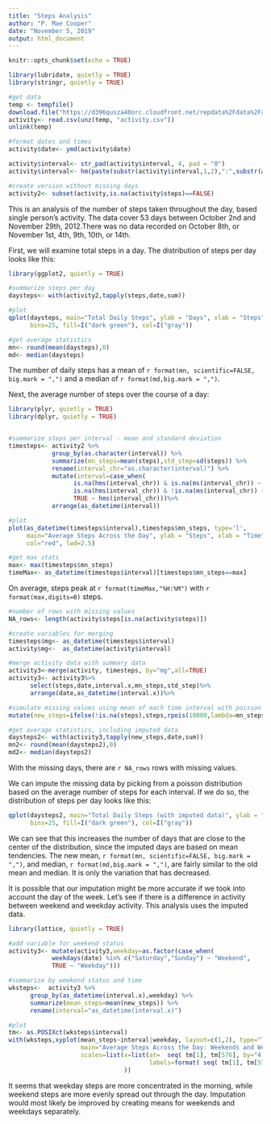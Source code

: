 ```yaml
---
title: "Steps Analysis"
author: "P. Mae Cooper"
date: "November 5, 2019"
output: html_document
---
```


```r
knitr::opts_chunk$set(echo = TRUE)
```


```r
library(lubridate, quietly = TRUE)
library(stringr, quietly = TRUE)

#get data
temp <- tempfile()
download.file("https://d396qusza40orc.cloudfront.net/repdata%2Fdata%2Factivity.zip",temp)
activity<- read.csv(unz(temp, "activity.csv"))
unlink(temp)

#format dates and times
activity$date<- ymd(activity$date)

activity$interval<- str_pad(activity$interval, 4, pad = "0")
activity$interval<- hm(paste(substr(activity$interval,1,2),":",substr(activity$interval,3,4)))

#create version without missing days
activity2<- subset(activity,is.na(activity$steps)==FALSE)
```
  
This is an analysis of the number of steps taken throughout the day, based single person's activity. The data cover 53 days between October 2nd and November 29th, 2012.There was no data recorded on October 8th, or November 1st, 4th, 9th, 10th, or 14th.  
  
First, we will examine total steps in a day. The distribution of steps per day looks like this:

```r
library(ggplot2, quietly = TRUE)

#summarize steps per day
daysteps<- with(activity2,tapply(steps,date,sum))

#plot
qplot(daysteps, main="Total Daily Steps", ylab = "Days", xlab = "Steps",
      bins=25, fill=I("dark green"), col=I("gray"))

#get average statistics
mn<- round(mean(daysteps),0)
md<- median(daysteps)
```
  
The number of daily steps has a mean of `r format(mn, scientific=FALSE, big.mark = ",")` and a median of `r format(md,big.mark = ",")`.  
  
Next, the average number of steps over the course of a day:  
  
```r
library(plyr, quietly = TRUE)
library(dplyr, quietly = TRUE)


#summarize steps per interval - mean and standard deviation
timesteps<- activity2 %>% 
            group_by(as.character(interval)) %>% 
            summarize(mn_steps=mean(steps),std_step=sd(steps)) %>% 
            rename(interval_chr="as.character(interval)") %>%
            mutate(interval=case_when(
                  is.na(hms(interval_chr)) & is.na(ms(interval_chr)) ~ hms("00:00:00"),
                  is.na(hms(interval_chr)) & !is.na(ms(interval_chr)) ~ ms(interval_chr),
                  TRUE ~ hms(interval_chr)))%>%
            arrange(as_datetime(interval))

#plot
plot(as_datetime(timesteps$interval),timesteps$mn_steps, type='l',
     main="Average Steps Across the Day", ylab = "Steps", xlab = "Time",
     col="red", lwd=2.5)

#get max stats
max<- max(timesteps$mn_steps)
timeMax<- as_datetime(timesteps$interval)[timesteps$mn_steps==max]
```
  
On average, steps peak at `r format(timeMax,"%H:%M")` with `r format(max,digits=0)` steps.

```r
#number of rows with missing values
NA_rows<- length(activity$steps[is.na(activity$steps)])

#create variables for merging
timesteps$mg<- as_datetime(timesteps$interval)
activity$mg<-  as_datetime(activity$interval)

#merge activity data with summary data
activity3<-merge(activity, timesteps, by="mg",all=TRUE)
activity3<- activity3%>%
      select(steps,date,interval.x,mn_steps,std_step)%>%
      arrange(date,as_datetime(interval.x))%>%

#simulate missing values using mean of each time interval with poisson distribution
mutate(new_steps=ifelse(!is.na(steps),steps,rpois(10000,lambda=mn_steps)))

#get average statistics, including imputed data
daysteps2<- with(activity3,tapply(new_steps,date,sum))
mn2<- round(mean(daysteps2),0)
md2<- median(daysteps2)
```
With the missing days, there are `r NA_rows` rows with missing values.  
  
We can impute the missing data by picking from a poisson distribution based on the 
average number of steps for each interval. If we do so, the distribution of steps per day looks like this:

```r
qplot(daysteps2, main="Total Daily Steps (with imputed data)", ylab = "Days", xlab = "Steps",
      bins=25, fill=I("dark green"), col=I("gray"))
```

We can see that this increases the number of days that are close to the center of the distribution, since the imputed days are based on mean tendencies. The new mean, `r format(mn, scientific=FALSE, big.mark = ",")`, and median, `r format(md,big.mark = ",")`, are fairly similar to the old mean and median. It is only the variation that has decreased.  
  
It is possible that our imputation might be more accurate if we took into account the day of the week. Let's see if there is a difference in activity between weekend and weekday activity. This analysis uses the imputed data.  

```r
library(lattice, quietly = TRUE)

#add variable for weekend status
activity3<- mutate(activity3,weekday=as.factor(case_when(
            weekdays(date) %in% c("Saturday","Sunday") ~ "Weekend",
            TRUE ~ "Weekday")))

#summarize by weekend status and time
wksteps<-  activity3 %>% 
      group_by(as_datetime(interval.x),weekday) %>% 
      summarize(mean_steps=mean(new_steps)) %>% 
      rename(interval="as_datetime(interval.x)") 

#plot
tm<- as.POSIXct(wksteps$interval)
with(wksteps,xyplot(mean_steps~interval|weekday, layout=c(1,2), type="l",
                    main="Average Steps Across the Day: Weekends and Weekdays", xlab="Time", ylab="Mean Steps",
                    scales=list(x=list(at=  seq( tm[1], tm[576], by="4 hour") , 
                                       labels=format( seq( tm[1], tm[576], by="4 hour") , "%H:%M")) )
                                ))
```

It seems that weekday steps are more concentrated in the morning, while weekend steps are more evenly spread out through the day. Imputation would most likely be improved by creating means for weekends and weekdays separately.


